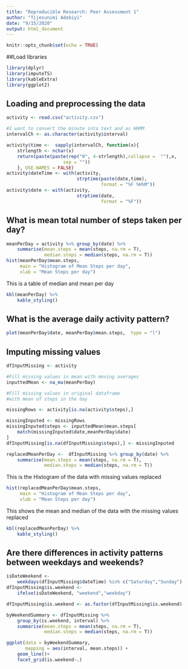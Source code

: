 ```yaml
---
title: "Reproducible Research: Peer Assessment 1"
author: "Tijesunimi Adebiyi"
date: "9/15/2020"
output: html_document
---
```


```r
knitr::opts_chunk$set(echo = TRUE)
```

##Load libraries  
```r
library(dplyr)
library(imputeTS)
library(kableExtra)
library(ggplot2)
```


## Loading and preprocessing the data  
```r
activity <- read.csv("activity.csv")

#I want to convert the minute into text and as HHMM
intervalCh <- as.character(activity$interval)

activity$time <-  sapply(intervalCh, function(x){
    strlength <- nchar(x)
    return(paste(paste(rep("0", 4-strlength),collapse =  ""),x, 
                     sep = ""))
    }, USE.NAMES = FALSE)
activity$dateTime <- with(activity,
                          strptime(paste(date,time),
                                   format = "%F %H%M"))
activity$date <- with(activity,
                          strptime(date,
                                   format = "%F"))


```



## What is mean total number of steps taken per day?  

```r
meanPerDay = activity %>% group_by(date) %>% 
    summarise(mean.steps = mean(steps, na.rm = T),
              median.steps = median(steps, na.rm = T))
hist(meanPerDay$mean.steps,
     main = "Histogram of Mean Steps per day",
     xlab = "Mean Steps per day")
```
  
This is a table of median and mean per day  

```r
kbl(meanPerDay) %>% 
    kable_styling()
```

## What is the average daily activity pattern?  
```r
plot(meanPerDay$date, meanPerDay$mean.steps,  type = "l")
```



## Imputing missing values  
```r
dfInputMissing <- activity

#Fill missing values in mean with moving averages
inputtedMean <- na_ma(meanPerDay)

#Fill missing values in original dataframe
#with mean of steps in the day

missingRows <- activity[is.na(activity$steps),]

missingInputed <- missingRows
missingInputed$steps <- inputtedMean$mean.steps[
    match(missingInputed$date,meanPerDay$date)
]
dfInputMissing[is.na(dfInputMissing$steps),] <- missingInputed

replacedMeanPerDay <-  dfInputMissing %>% group_by(date) %>% 
    summarise(mean.steps = mean(steps, na.rm = T),
              median.steps = median(steps, na.rm = T))

```

This is the Histogram of the data with missing values replaced  
```r

hist(replacedMeanPerDay$mean.steps,
     main = "Histogram of Mean Steps per day",
     xlab = "Mean Steps per day")
```


This shows the mean and median of the data with the missing values replaced  
```r

kbl(replacedMeanPerDay) %>% 
    kable_styling()
```


## Are there differences in activity patterns between weekdays and weekends?  
```r
isDateWeekend <- 
    weekdays(dfInputMissing$dateTime) %in% c("Saturday","Sunday")
dfInputMissing$is.weekend <- 
    ifelse(isDateWeekend, "weekend","weekday")

dfInputMissing$is.weekend <- as.factor(dfInputMissing$is.weekend)

byWeekendSummary <- dfInputMissing %>%
    group_by(is.weekend, interval) %>% 
    summarise(mean.steps = mean(steps, na.rm = T),
              median.steps = median(steps, na.rm = T))

ggplot(data = byWeekendSummary, 
       mapping = aes(interval, mean.steps)) +
    geom_line()+
    facet_grid(is.weekend~.)
```





